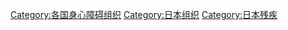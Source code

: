 [[Category:各国身心障碍组织|Category:各国身心障碍组织]]
[[Category:日本组织|Category:日本组织]]
[[Category:日本残疾|Category:日本残疾]]